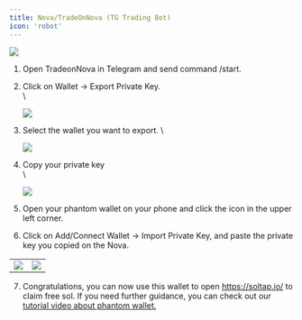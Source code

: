 ```yaml
---
title: Nova/TradeOnNova (TG Trading Bot)
icon: 'robot'
---
```


![](https://2619786285-files.gitbook.io/~/files/v0/b/gitbook-x-prod.appspot.com/o/spaces%2FM0pXZISmirZR5oaAIkSt%2Fuploads%2FT4JZDnYHN41m2qls5o7Q%2F13.png?alt=media&token=346663df-bd08-4c8f-bf93-954013d1f150)


1. Open TradeonNova in Telegram and send command /start.
2. Click on Wallet -> Export Private Key.\
   \\

   ![](https://2619786285-files.gitbook.io/~/files/v0/b/gitbook-x-prod.appspot.com/o/spaces%2FM0pXZISmirZR5oaAIkSt%2Fuploads%2FvfcgIch1zPZ6msM3bXVd%2Fimage.png?alt=media&token=25e47237-da5f-46c7-a30d-6687414fcaf3)

3. Select the wallet you want to export. \\

   ![](https://2619786285-files.gitbook.io/~/files/v0/b/gitbook-x-prod.appspot.com/o/spaces%2FM0pXZISmirZR5oaAIkSt%2Fuploads%2FvdVO7HDgf3p5Ma2syVCl%2Fimage.png?alt=media&token=e1025826-0ad6-4377-aa21-df08219906e3)

4. Copy your private key\
   \\

   ![](https://2619786285-files.gitbook.io/~/files/v0/b/gitbook-x-prod.appspot.com/o/spaces%2FM0pXZISmirZR5oaAIkSt%2Fuploads%2FiG69zk5mI5v7H8TJSuhh%2Fimage.png?alt=media&token=028e12d7-1359-4300-a6e4-6c2241ef27e8)

5. Open your phantom wallet on your phone and click the icon in the upper left corner.
6. Click on Add/Connect Wallet -> Import Private Key, and paste the private key you copied on the Nova.

|  |  |
| --- | --- |
| ![](https://2619786285-files.gitbook.io/~/files/v0/b/gitbook-x-prod.appspot.com/o/spaces%2FM0pXZISmirZR5oaAIkSt%2Fuploads%2F1LDojxQ4Mhx51BLLIUOc%2FPhantom.png?alt=media&token=b4408396-4169-4f62-aa7b-17f139131e95) | ![](https://2619786285-files.gitbook.io/~/files/v0/b/gitbook-x-prod.appspot.com/o/spaces%2FM0pXZISmirZR5oaAIkSt%2Fuploads%2FOeiin174gPTCM3Agb2ga%2FPhantom%202.png?alt=media&token=94c344be-9e2b-453f-b851-467c6335c981) |

7. Congratulations, you can now use this wallet to open <https://soltap.io/> to claim free sol. If you need further guidance, you can check out our [tutorial video about phantom wallet.](https://soltap.gitbook.io/docs/how-to-claim-sol/phantom)
